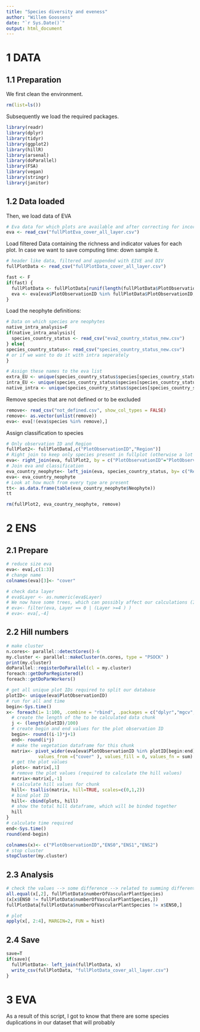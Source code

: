 ```yaml
---
title: "Species diversity and eveness"
author: "Willem Goossens"
date: "`r Sys.Date()`"
output: html_document
---
```


# 1 DATA
## 1.1 Preparation
We first clean the environment.
```r
rm(list=ls())
```

Subsequently we load the required packages.
```r
library(readr)
library(dplyr)
library(tidyr)
library(ggplot2)
library(hillR)
library(arsenal)
library(doParallel)
library(FSA)
library(vegan)
library(stringr)
library(janitor)
```

## 1.2 Data loaded
Then, we load data of EVA
```r
# Eva data for which plots are available and after correcting for incorrect or weird plot observations
eva <- read_csv("fullPlotEva_cover_all_layer.csv")
```

Load filtered Data containing the richness and indicator values for each plot. In case we want to save computing time: down sample it.
```r
# header like data, filtered and appended with EIVE and DIV
fullPlotData <- read_csv("fullPlotData_cover_all_layer.csv")

fast <- F
if(fast) {
  fullPlotData <- fullPlotData[runif(length(fullPlotData$PlotObservationID)) > 0.90,]
  eva <- eva[eva$PlotObservationID %in% fullPlotData$PlotObservationID,]
}
```

Load the neophyte definitions:
```r
# Data on which species are neophytes
native_intra_analysis=F
if(native_intra_analysis){
  species_country_status <- read_csv("eva2_country_status_new.csv")
} else{
species_country_status<- read_csv("species_country_status_new.csv")
# or if we want to do it with intra seperately
}

# Assign these names to the eva list
extra_EU <- unique(species_country_status$species[species_country_status$Neophyte=="extra"])
intra_EU <- unique(species_country_status$species[species_country_status$Neophyte=="intra"])
native_intra <- unique(species_country_status$species[species_country_status$Neophyte=="native_intra"])
```


Remove species that are not defined or to be excluded
```r
remove<- read_csv("not_defined.csv", show_col_types = FALSE)
remove<- as.vector(unlist(remove))
eva<- eva[!(eva$species %in% remove),]
```

Assign classification to species
```r
# Only observation ID and Region
fullPlot2<- fullPlotData[,c("PlotObservationID","Region")]
# Right join to keep only species present in fullplot (otherwise a lot of NAs)
eva<- right_join(eva, fullPlot2, by = c("PlotObservationID"="PlotObservationID"))
# Join eva and classification
eva_country_neophyte<- left_join(eva, species_country_status, by= c("Region"= "Region", "species"= "species"))
eva<- eva_country_neophyte
# Look at how much from every type are present
tt<- as.data.frame(table(eva_country_neophyte$Neophyte))
tt

rm(fullPlot2, eva_country_neophyte, remove)
```


# 2 ENS
## 2.1 Prepare
```r
# reduce size eva
eva<- eva[,c(1:3)]
# change name
colnames(eva)[3]<- "cover"

# check data layer
# eva$Layer <- as.numeric(eva$Layer)
# We now have some trees, which can possibly affect our calculations (I will have to check the effect for the data )
# eva<- filter(eva, Layer == 0 | (Layer >=4 ) )
# eva<- eva[,-4]

```


## 2.2 Hill numbers
```r
# make cluster
n.cores<- parallel::detectCores()-6
my.cluster <- parallel::makeCluster(n.cores, type = "PSOCK" )
print(my.cluster)
doParallel::registerDoParallel(cl = my.cluster)
foreach::getDoParRegistered()
foreach::getDoParWorkers()

# get all unique plot IDs required to split our database
plotID<- unique(eva$PlotObservationID)
# run for all and time
begin<-Sys.time()
x<- foreach(i= 1:100, .combine = "rbind", .packages = c("dplyr","mgcv","tidyr","vegan")) %dopar% {
  # create the length of the to be calculated data chunk
  j <- (length(plotID)/100)
  # create begin and end values for the plot observation ID
  begin<- round((i-1)*j+1)
  end<- round(i*j)
  # make the vegetation dataframe for this chunk
  matrix<- pivot_wider(eva[eva$PlotObservationID %in% plotID[begin:end],], names_from= c("species"),
            values_from =("cover" ), values_fill = 0, values_fn = sum)
  # get the plot values
  plots<- matrix[,1]
  # remove the plot values (required to calculate the hill values)
  matrix<-matrix[,-1]
  # calculate hill values for chunk
  hill<- tsallis(matrix, hill=TRUE, scales=c(0,1,2))
  # bind plot ID
  hill<- cbind(plots, hill)
  # show the total hill dataframe, which will be binded together
  hill
}
# calculate time required
end<-Sys.time()
round(end-begin)

colnames(x)<- c("PlotObservationID","ENS0","ENS1","ENS2")
# stop cluster
stopCluster(my.cluster)
```


## 2.3 Analysis
```r
# check the values --> some difference --> related to summing different layers 
all.equal(x[,2], fullPlotData$numberOfVascularPlantSpecies)
(x[x$ENS0 != fullPlotData$numberOfVascularPlantSpecies,])
fullPlotData[fullPlotData$numberOfVascularPlantSpecies != x$ENS0,]

# plot
apply(x[, 2:4], MARGIN=2, FUN = hist)
```


## 2.4 Save
```r
save=T
if(save){
  fullPlotData<- left_join(fullPlotData, x)
  write_csv(fullPlotData, "fullPlotData_cover_all_layer.csv")
}
```


# 3 EVA
As a result of this script, I got to know that there are some species duplications in our dataset that will probably
